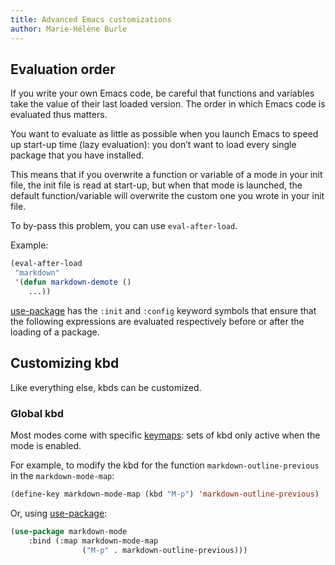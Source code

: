 ```yaml
---
title: Advanced Emacs customizations
author: Marie-Hélène Burle
---
```


:::{.def}



:::

## Evaluation order

If you write your own Emacs code, be careful that functions and variables take the value of their last loaded version. The order in which Emacs code is evaluated thus matters.

You want to evaluate as little as possible when you launch Emacs to speed up start-up time (lazy evaluation): you don't want to load every single package that you have installed.

This means that if you overwrite a function or variable of a mode in your init file, the init file is read at start-up, but when that mode is launched, the default function/variable will overwrite the custom one you wrote in your init file.

To by-pass this problem, you can use `eval-after-load`.

:::{.example}

Example:

```.lisp
(eval-after-load
 "markdown"
 '(defun markdown-demote ()
    ...))
```

:::

:::{.note}

[use-package](https://github.com/jwiegley/use-package) has the `:init` and `:config` keyword symbols that ensure that the following expressions are evaluated respectively before or after the loading of a package.

:::

## Customizing kbd

Like everything else, kbds can be customized.

### Global kbd

Most modes come with specific [keymaps](https://www.gnu.org/software/emacs/manual/html_node/elisp/Keymaps.html): sets of kbd only active when the mode is enabled.

:::{.example}

For example, to modify the kbd for the function `markdown-outline-previous` in the `markdown-mode-map`:

:::

```.lisp
(define-key markdown-mode-map (kbd "M-p") 'markdown-outline-previous)
```

:::{.example}

Or, using [use-package](https://github.com/jwiegley/use-package):

:::

```.lisp
(use-package markdown-mode
	:bind (:map markdown-mode-map
				("M-p" . markdown-outline-previous)))
```
